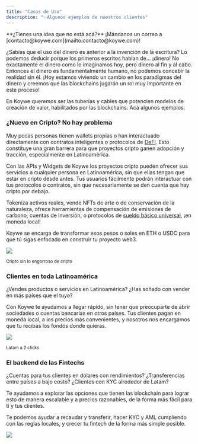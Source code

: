 ```yaml
---
title: "Casos de Uso"
description: "✨Algunos ejemplos de nuestros clientes"
---
```


<Info>
  **¿Tienes una idea que no está acá?** ¡Mándanos un correo a
  [contacto@koywe.com](mailto:contacto@koywe.com)!
</Info>

¿Sabías que el uso del dinero es anterior a la invención de la escritura? Lo
podemos deducir porque los primeros escritos hablan de... ¡dinero! No
exactamente el dinero como lo imaginamos hoy, pero dinero al fin y al cabo.
Entonces el dinero es fundamentalmente humano, no podemos concebir la realidad
sin él. ¡Hoy estamos viviendo un cambio en los paradigmas del dinero y creemos
que las blockchains jugarán un rol muy importante en este proceso!

En Koywe queremos ser las tuberías y cables que potencien modelos de creación de
valor, habilitados por las blockchains. Acá algunos ejemplos.

### ¿Nuevo en Cripto? No hay problema

Muy pocas personas tienen wallets propias o han interactuado directamente con
contratos inteligentes o protocolos de
[DeFi](https://es.wikipedia.org/wiki/Finanzas%5Fdescentralizadas). Esto
constituye una gran barrera para que proyectos cripto ganen adopción y tracción,
especialmente en Latinoamérica.

Con las APIs y Widgets de Koywe los proyectos cripto pueden ofrecer sus
servicios a cualquier persona en Latinoamérica, sin que ellas tengan que estar
en cripto desde antes. Tus usuarios fácilmente podrán interactuar con tus
protocolos o contratos, sin que necesariamente se den cuenta que hay cripto por
debajo.

Tokeniza activos reales, vende NFTs de arte o de conservación de la naturaleza,
ofrece herramientas de compensación de emisiones de carbono, cuentas de
inversión, o protocolos de
[sueldo básico universal](https://es.wikipedia.org/wiki/Renta%5Fb%C3%A1sica%5Funiversal),
¡en moneda local!

Koywe se encarga de transformar esos pesos o soles en ETH o USDC para que tú
sigas enfocado en construir tu proyecto web3.

![](https://images.unsplash.com/photo-1555774698-0b77e0d5fac6?crop=entropy&cs=tinysrgb&fm=jpg&ixid=MnwxOTcwMjR8MHwxfHNlYXJjaHwyfHxhcHB8ZW58MHx8fHwxNjYwNTgzMzQz&ixlib=rb-1.2.1&q=80)

<sub>Cripto sin lo engorroso de cripto</sub>

### Clientes en toda Latinoamérica

¿Vendes productos o servicios en Latinoamérica? ¿Has soñado con vender en más
países que el tuyo?

Con Koywe te ayudamos a llegar rápido, sin tener que preocuparte de abrir
sociedades o cuentas bancarias en otros países. Tus clientes pagan en moneda
local, a los precios más convenientes, y nosotros nos encargamos que tu recibas
los fondos donde quieras.

![](/images/use-cases.jpeg)

<sub>Latam a 2 clicks</sub>

### El backend de las Fintechs

¿Cuentas para tus clientes en dólares con rendimientos? ¿Transferencias entre
países a bajo costo? ¿Clientes con KYC alrededor de Latam?

Te ayudamos a explorar las opciones que tienen las blockchain para lograr esto
de manera escalable y a precios razonables, de la forma más fácil para ti y tus
clientes.

Te podemos ayudar a recaudar y transferir, hacer KYC y AML cumpliendo con las
reglas locales, y crecer tu fintech de la forma más simple posible.

![](/images/use-cases-2.jpeg)
